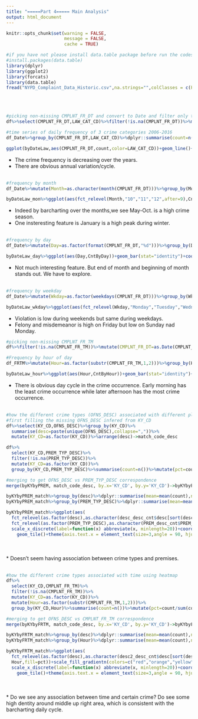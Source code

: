 ```yaml
---
title: "=====Part 4===== Main Analysis"
output: html_document
---
```


```r
knitr::opts_chunk$set(warning = FALSE,
                      message = FALSE, 
                      cache = TRUE)
```

```r
#if you have not please install data.table package before run the codes below
#install.packages(data.table)
library(dplyr)
library(ggplot2)
library(forcats)
library(data.table)
fread("NYPD_Complaint_Data_Historic.csv",na.strings="",colClasses = c(PARKS_NM="c",HADEVELOPT="c"))->df
```
\
\
```r
#picking non-missing CMPLNT_FR_DT and convert to Date and filter only those after "2006-01-01", 5560408 obs.
df%>%select(CMPLNT_FR_DT,LAW_CAT_CD)%>%filter(!is.na(CMPLNT_FR_DT))%>%mutate(CMPLNT_FR_DT=as.Date(CMPLNT_FR_DT,format='%m/%d/%Y'))%>%filter(CMPLNT_FR_DT>=as.Date("2006-01-01"))->df_Date
```

```r
#time series of daily frequency of 3 crime categories 2006-2016
df_Date%>%group_by(CMPLNT_FR_DT,LAW_CAT_CD)%>%dplyr::summarise(count=n())%>%ungroup->byDateLaw

ggplot(byDateLaw,aes(CMPLNT_FR_DT,count,color=LAW_CAT_CD))+geom_line()+ggtitle("Daily Crime Frequency since 2006")+labs(x="Date",y="Frequency")+theme(legend.title=element_blank())
```

* The crime frequency is decreasing over the years.
* There are obvious annual variation/cycle.
\
\
```r
#frequency by month
df_Date%>%mutate(Month=as.character(month(CMPLNT_FR_DT)))%>%group_by(Month,LAW_CAT_CD)%>%summarise(CntByMon=n())->byDateLaw_mon

byDateLaw_mon%>%ggplot(aes(fct_relevel(Month,"10","11","12",after=9),CntByMon))+geom_bar(stat="identity")+coord_flip()+ylab("Crime Frequency")+facet_wrap(~LAW_CAT_CD,scales="free")+xlab("Month")
```

* Indeed by barcharting over the months,we see May-Oct. is a high crime season.
* One insteresting feature is January is a high peak during winter.
\
\
```r
#frequency by day
df_Date%>%mutate(Day=as.factor(format(CMPLNT_FR_DT,"%d")))%>%group_by(Day,LAW_CAT_CD)%>%summarise(CntByDay=n())->byDateLaw_day

byDateLaw_day%>%ggplot(aes(Day,CntByDay))+geom_bar(stat="identity")+coord_flip()+ylab("Crime Frequency")+facet_wrap(~LAW_CAT_CD,scales="free")+xlab("Day of Month")
```

* Not much interesting feature. But end of month and beginning of month stands out. We have to explore.
\
\
```r
#frequency by weekday
df_Date%>%mutate(Wkday=as.factor(weekdays(CMPLNT_FR_DT)))%>%group_by(Wkday,LAW_CAT_CD)%>%summarise(CntByWkday=n())->byDateLaw_wkday

byDateLaw_wkday%>%ggplot(aes(fct_relevel(Wkday,"Monday","Tuesday","Wednesday","Thursday","Friday","Saturday","Sunday"),CntByWkday))+geom_bar(stat="identity")+coord_flip()+ylab("Crime Frequency")+facet_wrap(~LAW_CAT_CD,scales="free")+xlab("Day of Week")
```

* Violation is low during weekends but same during weekdays.
* Felony and misdemeanor is high on Friday but low on Sunday nad Monday.
\ 
\

```r
#picking non-missing CMPLNT_FR_TM
df%>%filter(!is.na(CMPLNT_FR_TM))%>%mutate(CMPLNT_FR_DT=as.Date(CMPLNT_FR_DT,format='%m/%d/%Y'))%>%filter(CMPLNT_FR_DT>=as.Date("2006-01-01"))->df_FRTM

#Frequency by hour of day
df_FRTM%>%mutate(Hour=as.factor(substr(CMPLNT_FR_TM,1,2)))%>%group_by(Hour,LAW_CAT_CD)%>%summarise(CntByHour=n())->byDateLaw_hour

byDateLaw_hour%>%ggplot(aes(Hour,CntByHour))+geom_bar(stat="identity")+coord_flip()+ylab("Crime Frequency")+facet_wrap(~LAW_CAT_CD,scales="free")+xlab("Hour of Day")
```

* There is obvious day cycle in the crime occurrence. Early morning has the least crime occurrence while later afternoon has the most crime occurrence.
\
\
```r
#how the different crime types (OFNS_DESC) associated with different places (a heatmap)
#first filling the missing OFNS_DESC infered from KY_CD
df%>%select(KY_CD,OFNS_DESC)%>%group_by(KY_CD)%>%
  summarise(desc=paste(unique(OFNS_DESC),collapse=","))%>%
  mutate(KY_CD=as.factor(KY_CD))%>%arrange(desc)->match_code_desc

df%>%
  select(KY_CD,PREM_TYP_DESC)%>%
  filter(!is.na(PREM_TYP_DESC))%>%
  mutate(KY_CD=as.factor(KY_CD))%>%
  group_by(KY_CD,PREM_TYP_DESC)%>%summarise(count=n())%>%mutate(pct=count/sum(count))->byKYbyPREM

#merging to get OFNS_DESC vs PREM_TYP_DESC correspondence
merge(byKYbyPREM, match_code_desc, by.x='KY_CD', by.y='KY_CD')->byKYbyPREM_match

byKYbyPREM_match%>%group_by(desc)%>%dplyr::summarise(mean=mean(count),na.rm=TRUE)%>%arrange(desc(mean))->desc_desc_cnt
byKYbyPREM_match%>%group_by(PREM_TYP_DESC)%>%dplyr::summarise(mean=mean(count),na.rm=TRUE)%>%arrange(desc(mean))->PREM_desc_cnt

byKYbyPREM_match%>%ggplot(aes(
  fct_relevel(as.factor(desc),as.character(desc_desc_cnt$desc[sort(desc_desc_cnt$mean,index.return=TRUE,decreasing=TRUE)$ix])),
  fct_relevel(as.factor(PREM_TYP_DESC),as.character(PREM_desc_cnt$PREM_TYP_DESC[sort(PREM_desc_cnt$mean,index.return=TRUE,decreasing=TRUE)$ix])),fill=pct))+scale_fill_gradientn(colors=c("red","orange","yellow"),na.value="blue")+
  scale_x_discrete(label=function(x) abbreviate(x, minlength=20))+coord_flip()+
    geom_tile()+theme(axis.text.x = element_text(size=3,angle = 90, hjust = 1),axis.text.y=element_text(size=4))+ylab("Premises")+xlab("OFNS_DESC")
```
\
\
* Doesn't seem having association between crime types and premises.
\
\
```r
#how the different crime types associated with time using heatmap
df%>%
  select(KY_CD,CMPLNT_FR_TM)%>%
  filter(!is.na(CMPLNT_FR_TM))%>%
  mutate(KY_CD=as.factor(KY_CD))%>%
  mutate(Hour=as.factor(substr(CMPLNT_FR_TM,1,2)))%>%
  group_by(KY_CD,Hour)%>%summarise(count=n())%>%mutate(pct=count/sum(count))->byKYbyFRTM

#merging to get OFNS_DESC vs CMPLNT_FR_TM correspondence
merge(byKYbyFRTM, match_code_desc, by.x='KY_CD', by.y='KY_CD')->byKYbyFRTM_match

byKYbyFRTM_match%>%group_by(desc)%>%dplyr::summarise(mean=mean(count),na.rm=TRUE)%>%arrange(desc(mean))->desc2_desc_cnt
byKYbyFRTM_match%>%group_by(Hour)%>%dplyr::summarise(mean=mean(count),na.rm=TRUE)%>%arrange(desc(mean))->Hour_desc_cnt

byKYbyFRTM_match%>%ggplot(aes(
  fct_relevel(as.factor(desc),as.character(desc2_desc_cnt$desc[sort(desc2_desc_cnt$mean,index.return=TRUE,decreasing=TRUE)$ix])),
  Hour,fill=pct))+scale_fill_gradientn(colors=c("red","orange","yellow"),na.value="blue")+
  scale_x_discrete(label=function(x) abbreviate(x, minlength=20))+coord_flip()+
    geom_tile()+theme(axis.text.x = element_text(size=3,angle = 90, hjust = 1),axis.text.y=element_text(size=4))+ylab("Hour")+xlab("OFNS_DESC")
```
\
\
* Do we see any association between time and certain crime? Do see some high dentity around middle up right area, which is consistent with the barcharting daily cycle.
\
\
